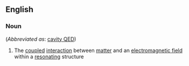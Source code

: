 ==English==

===Noun===
{{en-noun|head=[[cavity]] [[quantum]] [[electrodynamics]]|-}} (''Abbreviated as'': [[cavity QED]])

# {{context|physics}} The [[coupled]] [[interaction]] between [[matter]] and an [[electromagnetic field]] within a [[resonating]] structure